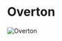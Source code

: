 

# Overton

<Image
  src="https://cdn.sanity.io/images/1as7cn02/production/9072a1a0749b2624c801fcb77ff1b0557fbcf528-1680x987.png?w=976&h=350&fit=crop&crop=center&auto=format"
  alt="Overton"
  width={976}
  height={350}
/>

<ProjectDetails
  region="North"
  house="House Overton"
  type="Keep"
  status="Completed"
  warp="/warp overton"
  projectLead="WolfeG"
  dateStarted="June 11, 2013"
  dateCompleted="June 11, 2013"
/>
